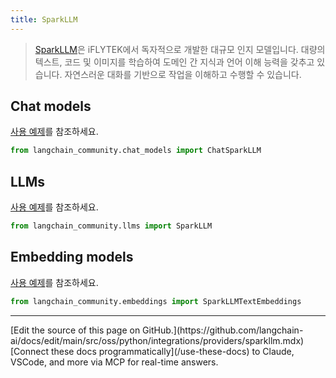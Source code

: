 ```yaml
---
title: SparkLLM
---
```


>[SparkLLM](https://xinghuo.xfyun.cn/spark)은 iFLYTEK에서 독자적으로 개발한 대규모 인지 모델입니다.
대량의 텍스트, 코드 및 이미지를 학습하여 도메인 간 지식과 언어 이해 능력을 갖추고 있습니다.
자연스러운 대화를 기반으로 작업을 이해하고 수행할 수 있습니다.

## Chat models

[사용 예제](/oss/python/integrations/chat/sparkllm)를 참조하세요.

```python
from langchain_community.chat_models import ChatSparkLLM
```

## LLMs

[사용 예제](/oss/python/integrations/llms/sparkllm)를 참조하세요.

```python
from langchain_community.llms import SparkLLM
```

## Embedding models

[사용 예제](/oss/python/integrations/text_embedding/sparkllm)를 참조하세요.

```python
from langchain_community.embeddings import SparkLLMTextEmbeddings
```

---

<Callout icon="pen-to-square" iconType="regular">
    [Edit the source of this page on GitHub.](https://github.com/langchain-ai/docs/edit/main/src/oss/python/integrations/providers/sparkllm.mdx)
</Callout>
<Tip icon="terminal" iconType="regular">
    [Connect these docs programmatically](/use-these-docs) to Claude, VSCode, and more via MCP for    real-time answers.
</Tip>
